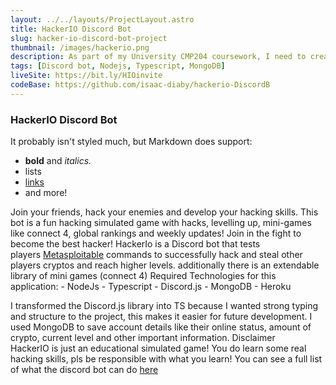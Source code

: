 ```yaml
---
layout: ../../layouts/ProjectLayout.astro
title: HackerIO Discord Bot
slug: hacker-io-discord-bot-project
thumbnail: /images/hackerio.png
description: As part of my University CMP204 coursework, I need to create a site about music using PHP. I created a "like system" for some of Tyler the creator's songs + an Authentication
tags: [Discord bot, Nodejs, Typescript, MongoDB]
liveSite: https://bit.ly/HIOinvite
codeBase: https://github.com/isaac-diaby/hackerio-DiscordB
---
```

### HackerIO Discord Bot

It probably isn't styled much, but Markdown does support:
- **bold** and _italics._
- lists
- [links](https://astro.build)
- and more!

Join your friends, hack your enemies and develop your hacking skills. This bot is a fun hacking simulated game with hacks, levelling up, mini-games like connect 4, global rankings and weekly updates! Join in the fight to become the best hacker!
HackerIo is a Discord bot that tests players [Metasploitable](https://www.offensive-security.com/metasploit-unleashed/requirements/) commands to successfully hack and steal other players cryptos and reach higher levels. additionally there is an extendable library of mini games (connect 4)
Required Technologies for this application:
    - NodeJs
    - Typescript
    - Discord.js
    - MongoDB
    - Heroku

I transformed the Discord.js library into TS because I wanted strong typing and structure to the project, this makes it easier for future development. I used MongoDB to save account details like their online status, amount of crypto, current level and other important information.
Disclaimer
HackerIO is just an educational simulated game! You do learn some real hacking skills, pls be responsible with what you learn!
You can see a full list of what the discord bot can do [here](https://discordbotlist.com/bots/hackerio-x-cg)
